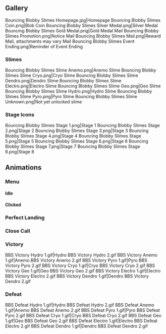 {{EventTabs}}

==Gallery==
<gallery hideaddbutton="true" captionalign="center">
Bouncing Blobby Slimes Homepage.jpg|Homepage
Bouncing Blobby Slimes Coin.png|Blob Coin
Bouncing Blobby Slimes Silver Medal.png|Silver Medal
Bouncing Blobby Slimes Gold Medal.png|Gold Medal
Mail Bouncing Blobby Slimes Promotion.png|Notice Mail
Bouncing Blobby Slimes Mail.png|Reward Mail, attachments may vary
Mail Bouncing Blobby Slimes Event Ending.png|Reminder of Event Ending
</gallery>

===Slimes===
<gallery hideaddbutton="true" captionalign="center">
Bouncing Blobby Slimes Slime Anemo.png|Anemo Slime
Bouncing Blobby Slimes Slime Cryo.png|Cryo Slime
Bouncing Blobby Slimes Slime Dendro.png|Dendro Slime
Bouncing Blobby Slimes Slime Electro.png|Electro Slime
Bouncing Blobby Slimes Slime Geo.png|Geo Slime
Bouncing Blobby Slimes Slime Hydro.png|Hydro Slime
Bouncing Blobby Slimes Slime Pyro.png|Pyro Slime
Bouncing Blobby Slimes Slime Unknown.png|Not yet unlocked slime
</gallery>

===Stage Icons===
<gallery hideaddbutton="true" captionalign="center">
Bouncing Blobby Slimes Stage 1.png|Stage 1
Bouncing Blobby Slimes Stage 2.png|Stage 2
Bouncing Blobby Slimes Stage 3.png|Stage 3
Bouncing Blobby Slimes Stage 4.png|Stage 4
Bouncing Blobby Slimes Stage 5.png|Stage 5
Bouncing Blobby Slimes Stage 6.png|Stage 6
Bouncing Blobby Slimes Stage 7.png|Stage 7
Bouncing Blobby Slimes Stage 8.png|Stage 8
</gallery>

==Animations==
===Menu===
====Idle====
{{Preview
|size=150px
|file1=BBS Menu Hydro Idle 1
|caption1=Hydro 1

|file2=BBS Menu Hydro Idle 2
|caption2=Hydro 2

|file3=BBS Menu Anemo Idle 1
|caption3=Anemo 1

|file4=BBS Menu Anemo Idle 2
|caption4=Anemo 2

|file5=BBS Menu Pyro Idle 1
|caption5=Pyro 1

|file6=BBS Menu Pyro Idle 2
|caption6=Pyro 2

|file7=BBS Menu Cryo Idle 1
|caption7=Cryo 1

|file8=BBS Menu Cryo Idle 2
|caption8=Cryo 2

|file9=BBS Menu Geo Idle 1
|caption9=Geo 1

|file10=BBS Menu Geo Idle 2
|caption10=Geo 2

|file11=BBS Menu Electro Idle 1
|caption11=Electro 1

|file12=BBS Menu Electro Idle 2
|caption12=Electro 2

|file13=BBS Menu Dendro Idle 1
|caption13=Dendro 1

|file14=BBS Menu Dendro Idle 2
|caption14=Dendro 2
}}

====Clicked====
{{Preview
|size=150px
|file1=BBS Menu Hydro Clicked
|caption1=Hydro

|file2=BBS Menu Anemo Clicked
|caption2=Anemo

|file3=BBS Menu Pyro Clicked
|caption3=Pyro

|file4=BBS Menu Cryo Clicked
|caption4=Cryo

|file5=BBS Menu Geo Clicked
|caption5=Geo

|file6=BBS Menu Electro Clicked
|caption6=Electro

|file7=BBS Menu Dendro Clicked
|caption7=Dendro
}}

===Perfect Landing===
{{Preview
|size=150px
|file1=BBS Perfect Landing Hydro
|caption1=Hydro

|file2=BBS Perfect Landing Anemo
|caption2=Anemo

|file3=BBS Perfect Landing Pyro
|caption3=Pyro

|file4=BBS Perfect Landing Cryo
|caption4=Cryo

|file5=BBS Perfect Landing Geo
|caption5=Geo

|file6=BBS Perfect Landing Electro
|caption6=Electro

|file7=BBS Perfect Landing Dendro
|caption7=Dendro
}}

===Close Call===
{{Preview
|size=150px
|file1=BBS Close Call Hydro
|caption1=Hydro

|file2=BBS Close Call Anemo
|caption2=Anemo

|file3=BBS Close Call Pyro
|caption3=Pyro

|file4=BBS Close Call Cryo
|caption4=Cryo

|file5=BBS Close Call Geo
|caption5=Geo

|file6=BBS Close Call Electro
|caption6=Electro

|file7=BBS Close Call Dendro
|caption7=Dendro
}}

===Victory===
<gallery captionalign="center" widths="125px">
BBS Victory Hydro 1.gif|Hydro
BBS Victory Hydro 2.gif
BBS Victory Anemo 1.gif|Anemo
BBS Victory Anemo 2.gif
BBS Victory Pyro 1.gif|Pyro
BBS Victory Pyro 2.gif
BBS Victory Cryo 1.gif|Cryo
BBS Victory Cryo 2.gif
BBS Victory Geo 1.gif|Geo
BBS Victory Geo 2.gif
BBS Victory Electro 1.gif|Electro
BBS Victory Electro 2.gif
BBS Victory Dendro 1.gif|Dendro
BBS Victory Dendro 2.gif
</gallery>

===Defeat===
<gallery captionalign="center" widths="125px">
BBS Defeat Hydro 1.gif|Hydro
BBS Defeat Hydro 2.gif
BBS Defeat Anemo 1.gif|Anemo
BBS Defeat Anemo 2.gif
BBS Defeat Pyro 1.gif|Pyro
BBS Defeat Pyro 2.gif
BBS Defeat Cryo 1.gif|Cryo
BBS Defeat Cryo 2.gif
BBS Defeat Geo 1.gif|Geo
BBS Defeat Geo 2.gif
BBS Defeat Electro 1.gif|Electro
BBS Defeat Electro 2.gif
BBS Defeat Dendro 1.gif|Dendro
BBS Defeat Dendro 2.gif
</gallery>